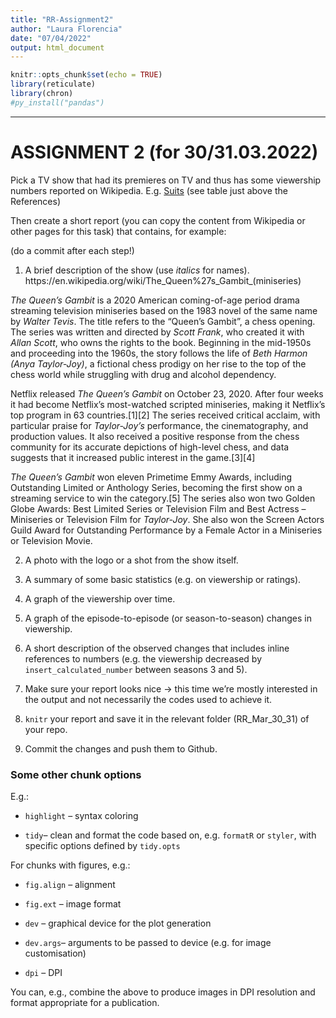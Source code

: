 ```yaml
---
title: "RR-Assignment2"
author: "Laura Florencia"
date: "07/04/2022"
output: html_document
---
```


```r
knitr::opts_chunk$set(echo = TRUE)
library(reticulate)
library(chron)
#py_install("pandas")
```

---

# ASSIGNMENT 2 (for 30/31.03.2022)

Pick a TV show that had its premieres on TV and thus has some viewership numbers reported on Wikipedia.
E.g. [Suits](https://en.wikipedia.org/wiki/List_of_Suits_episodes) (see table just above the References)

Then create a short report (you can copy the content from Wikipedia or other pages for this task) that contains, for example:

(do a commit after each step!)

1. A brief description of the show (use _italics_ for names).
https://en.wikipedia.org/wiki/The_Queen%27s_Gambit_(miniseries)

*The Queen's Gambit* is a 2020 American coming-of-age period drama streaming television miniseries based on the 1983 novel of the same name by *Walter Tevis*. The title refers to the "Queen's Gambit", a chess opening. The series was written and directed by *Scott Frank*, who created it with *Allan Scott*, who owns the rights to the book. Beginning in the mid-1950s and proceeding into the 1960s, the story follows the life of *Beth Harmon (Anya Taylor-Joy)*, a fictional chess prodigy on her rise to the top of the chess world while struggling with drug and alcohol dependency.

Netflix released *The Queen's Gambit* on October 23, 2020. After four weeks it had become Netflix's most-watched scripted miniseries, making it Netflix's top program in 63 countries.[1][2] The series received critical acclaim, with particular praise for *Taylor-Joy's* performance, the cinematography, and production values. It also received a positive response from the chess community for its accurate depictions of high-level chess, and data suggests that it increased public interest in the game.[3][4]

*The Queen's Gambit* won eleven Primetime Emmy Awards, including Outstanding Limited or Anthology Series, becoming the first show on a streaming service to win the category.[5] The series also won two Golden Globe Awards: Best Limited Series or Television Film and Best Actress – Miniseries or Television Film for *Taylor-Joy*. She also won the Screen Actors Guild Award for Outstanding Performance by a Female Actor in a Miniseries or Television Movie.

2. A photo with the logo or a shot from the show itself.

3. A summary of some basic statistics (e.g. on viewership or ratings).

4. A graph of the viewership over time.

5. A graph of the episode-to-episode (or season-to-season) changes in viewership.

6. A short description of the observed changes that includes inline references to numbers (e.g. the viewership decreased by `insert_calculated_number` between seasons 3 and 5).

7. Make sure your report looks nice -> this time we're mostly interested in the output and not necessarily the codes used to achieve it.
7. `knitr` your report and save it in the relevant folder (RR_Mar_30_31) of your repo. 
8. Commit the changes and push them to Github.

### Some other chunk options

E.g.:

- `highlight` -- syntax coloring

- `tidy`-- clean and format the code based on, e.g. `formatR` or `styler`, with specific options defined by `tidy.opts`

For chunks with figures, e.g.:

- `fig.align` -- alignment

- `fig.ext` -- image format

- `dev` -- graphical device for the plot generation

- `dev.args`-- arguments to be passed to device (e.g. for image customisation)

- `dpi` -- DPI

You can, e.g., combine the above to produce images in DPI resolution and format appropriate for a publication.
